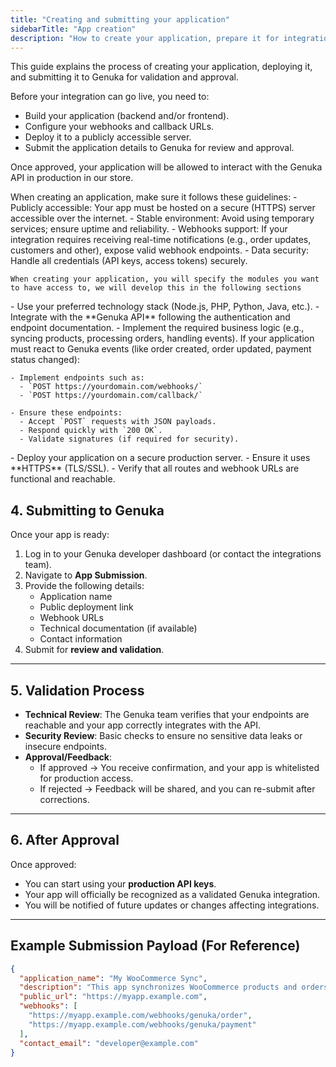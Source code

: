 ```yaml
---
title: "Creating and submitting your application"
sidebarTitle: "App creation"
description: "How to create your application, prepare it for integration, and submit it to Genuka for validation and approval."
---
```


This guide explains the process of creating your application, deploying it, and submitting it to Genuka for validation and approval.  

<Steps>
  <Step title="Overview">
    Before your integration can go live, you need to:

- Build your application (backend and/or frontend).
- Configure your webhooks and callback URLs.
- Deploy it to a publicly accessible server.
- Submit the application details to Genuka for review and approval.

Once approved, your application will be allowed to interact with the Genuka API in production in our store.

  </Step>
  <Step title="Application requirements">
    When creating an application, make sure it follows these guidelines:
    - Publicly accessible: Your app must be hosted on a secure (HTTPS) server accessible over the internet.
    - Stable environment: Avoid using temporary services; ensure uptime and reliability.
    - Webhooks support: If your integration requires receiving real-time notifications (e.g., order updates, customers and other), expose valid webhook endpoints.
    - Data security: Handle all credentials (API keys, access tokens) securely.

    When creating your application, you will specify the modules you want to have access to, we will develop this in the following sections

  </Step>
  <Step title="Create an application">
    - Use your preferred technology stack (Node.js, PHP, Python, Java, etc.).
    - Integrate with the **Genuka API** following the authentication and endpoint documentation.
    - Implement the required business logic (e.g., syncing products, processing orders, handling events).
  </Step>
  <Step title="Prepare Webhooks (Optional but Recommended)">
   If your application must react to Genuka events (like order created, order updated, payment status changed):

    - Implement endpoints such as:
      - `POST https://yourdomain.com/webhooks/`
      - `POST https://yourdomain.com/callback/`

    - Ensure these endpoints:
      - Accept `POST` requests with JSON payloads.
      - Respond quickly with `200 OK`.
      - Validate signatures (if required for security).
  </Step>
  <Step title="Deploy Your Application">
      - Deploy your application on a secure production server.
      - Ensure it uses **HTTPS** (TLS/SSL).
      - Verify that all routes and webhook URLs are functional and reachable.
  </Step>
</Steps>


## 4. Submitting to Genuka

Once your app is ready:

1. Log in to your Genuka developer dashboard (or contact the integrations team).
2. Navigate to **App Submission**.
3. Provide the following details:
   - Application name
   - Public deployment link
   - Webhook URLs
   - Technical documentation (if available)
   - Contact information
4. Submit for **review and validation**.

---

## 5. Validation Process

- **Technical Review**: The Genuka team verifies that your endpoints are reachable and your app correctly integrates with the API.
- **Security Review**: Basic checks to ensure no sensitive data leaks or insecure endpoints.
- **Approval/Feedback**: 
  - If approved → You receive confirmation, and your app is whitelisted for production access.
  - If rejected → Feedback will be shared, and you can re-submit after corrections.

---

## 6. After Approval

Once approved:

- You can start using your **production API keys**.
- Your app will officially be recognized as a validated Genuka integration.
- You will be notified of future updates or changes affecting integrations.

---

## Example Submission Payload (For Reference)

```json
{
  "application_name": "My WooCommerce Sync",
  "description": "This app synchronizes WooCommerce products and orders with Genuka.",
  "public_url": "https://myapp.example.com",
  "webhooks": [
    "https://myapp.example.com/webhooks/genuka/order",
    "https://myapp.example.com/webhooks/genuka/payment"
  ],
  "contact_email": "developer@example.com"
}
